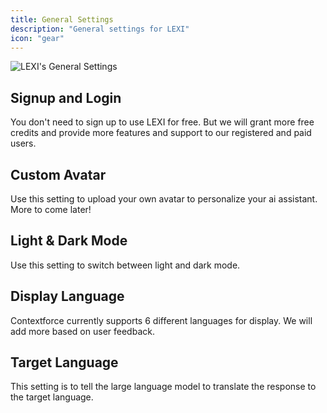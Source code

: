 ```yaml
---
title: General Settings
description: "General settings for LEXI"
icon: "gear"
---
```


<img src="/images/settings/lexi-settings.jpg" alt="LEXI's General Settings" />

## Signup and Login
<Card title="Login" img="/images/settings/lexi-settings-login.jpg">
You don't need to sign up to use LEXI for free. But we will grant more free credits and provide more features and support to our registered and paid users.
</Card>

## Custom Avatar
<Card title="Custom Avatar" img="/images/settings/lexi-settings-avatar.jpg">
Use this setting to upload your own avatar to personalize your ai assistant. More to come later!
</Card>

## Light & Dark Mode
<Card title="Dark Mode" img="/images/settings/lexi-settings-mode.jpg">
Use this setting to switch between light and dark mode.
</Card>

## Display Language
<Card title="Display Language" img="/images/settings/lexi-settings-lang.jpg">
Contextforce currently supports 6 different languages for display. We will add more based on user feedback.
</Card>

## Target Language
<Card title="Target Language" img="/images/settings/lexi-settings-targetlang.jpg">
This setting is to tell the large language model to translate the response to the target language.
</Card>
